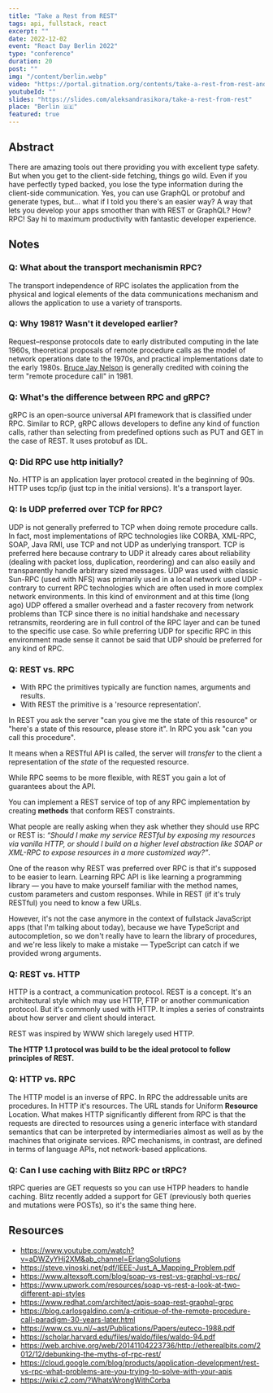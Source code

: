 ```yaml
---
title: "Take a Rest from REST"
tags: api, fullstack, react
excerpt: ""
date: 2022-12-02
event: "React Day Berlin 2022"
type: "conference"
duration: 20
post: ""
img: "/content/berlin.webp"
video: "https://portal.gitnation.org/contents/take-a-rest-from-rest-and-graphql"
youtubeId: ""
slides: "https://slides.com/aleksandrasikora/take-a-rest-from-rest"
place: "Berlin 🇩🇪"
featured: true
---
```


## Abstract

There are amazing tools out there providing you with excellent type safety. But when you get to the client-side fetching, things go wild. Even if you have perfectly typed backed, you lose the type information during the client-side communication. Yes, you can use GraphQL or protobuf and generate types, but... what if I told you there's an easier way? A way that lets you develop your apps smoother than with REST or GraphQL? How? RPC! Say hi to maximum productivity with fantastic developer experience.

## Notes

### Q: What about the transport mechanismin RPC?
The transport independence of RPC isolates the application from the physical and logical elements of the data communications mechanism and allows the application to use a variety of transports.

### Q: Why 1981? Wasn't it developed earlier?
Request–response protocols date to early distributed computing in the late 1960s, theoretical proposals of remote procedure calls as the model of network operations date to the 1970s, and practical implementations date to the early 1980s. [Bruce Jay Nelson](https://en.wikipedia.org/wiki/Bruce_Jay_Nelson "Bruce Jay Nelson") is generally credited with coining the term "remote procedure call" in 1981.

### Q: What's the difference between RPC and gRPC?
gRPC is an open-source universal API framework that is classified under RPC. Similar to RCP, gRPC allows developers to define any kind of function calls, rather than selecting from predefined options such as PUT and GET in the case of REST. It uses protobuf as IDL.

### Q: Did RPC use http initially?
No. HTTP is an application layer protocol created in the beginning of 90s. HTTP uses tcp/ip (just tcp in the initial versions). It's a transport layer.

### Q: Is UDP preferred over TCP for RPC?
UDP is not generally preferred to TCP when doing remote procedure calls. In fact, most implementations of RPC technologies like CORBA, XML-RPC, SOAP, Java RMI, use TCP and not UDP as underlying transport. TCP is preferred here because contrary to UDP it already cares about reliability (dealing with packet loss, duplication, reordering) and can also easily and transparently handle arbitrary sized messages.
UDP was used with classic Sun-RPC (used with NFS) was primarily used in a local network used UDP - contrary to current RPC technologies which are often used in more complex network environments. In this kind of environment and at this time (long ago) UDP offered a smaller overhead and a faster recovery from network problems than TCP since there is no initial handshake and necessary retransmits, reordering are in full control of the RPC layer and can be tuned to the specific use case. So while preferring UDP for specific RPC in this environment made sense it cannot be said that UDP should be preferred for any kind of RPC.

### Q: REST vs. RPC
-   With RPC the primitives typically are function names, arguments and results.
-   With REST the primitive is a 'resource representation'.

In REST you ask the server "can you give me the state of this resource" or "here's a state of this resource, please store it". In RPC you ask "can you call this procedure".

It means when a RESTful API is called, the server will _transfer_ to the client a representation of the _state_ of the requested resource.

While RPC seems to be more flexible, with REST you gain a lot of guarantees about the API.

You can implement a REST service of top of any RPC implementation by creating **methods** that conform REST constraints.

What people are really asking when they ask whether they should use RPC or REST is: _“Should I make my service RESTful by exposing my resources via vanilla HTTP, or should I build on a higher level abstraction like SOAP or XML-RPC to expose resources in a more customized way?”_.

One of the reason why REST was preferred over RPC is that it's supposed to be easier to learn. Learning RPC API is like learning a programming library — you have to make yourself familiar with the method names, custom parameters and custom responses. While in REST (if it's truly RESTful) you need to know a few URLs.

However, it's not the case anymore in the context of fullstack JavaScript apps (that I'm talking about today), because we have TypeScript and autocompletion, so we don't really have to learn the library of procedures, and we're less likely to make a mistake — TypeScript can catch if we provided wrong arguments.

### Q: REST vs. HTTP

HTTP is a contract, a communication protocol.
REST is a concept. It's an architectural style which may use HTTP, FTP or another communication protocol. But it's commonly used with HTTP. It imples a series of constraints about how server and client should interact.

REST was inspired by WWW shich laregely used HTTP.

**The HTTP 1.1 protocol was build to be the ideal protocol to follow principles of REST.**

### Q: HTTP vs. RPC
The HTTP model is an inverse of RPC.
In RPC the addressable units are procedures. In HTTP it's resources. The URL stands for Uniform **Resource** Location.
What makes HTTP significantly different from RPC is that the requests are directed to resources using a generic interface with standard semantics that can be interpreted by intermediaries almost as well as by the machines that originate services.
RPC mechanisms, in contrast, are defined in terms of language APIs, not network-based applications.

### Q: Can I use caching with Blitz RPC or tRPC?

tRPC queries are GET requests so you can use HTPP headers to handle caching.
Blitz recently added a support for GET (previously both queries and mutations were POSTs), so it's the same thing here.

## Resources

* https://www.youtube.com/watch?v=aDWZyYHj2XM&ab_channel=ErlangSolutions
* https://steve.vinoski.net/pdf/IEEE-Just_A_Mapping_Problem.pdf
* https://www.altexsoft.com/blog/soap-vs-rest-vs-graphql-vs-rpc/
* https://www.upwork.com/resources/soap-vs-rest-a-look-at-two-different-api-styles
* https://www.redhat.com/architect/apis-soap-rest-graphql-grpc
* https://blog.carlosgaldino.com/a-critique-of-the-remote-procedure-call-paradigm-30-years-later.html
* https://www.cs.vu.nl/~ast/Publications/Papers/euteco-1988.pdf
* https://scholar.harvard.edu/files/waldo/files/waldo-94.pdf
* https://web.archive.org/web/20141104223736/http://etherealbits.com/2012/12/debunking-the-myths-of-rpc-rest/
* https://cloud.google.com/blog/products/application-development/rest-vs-rpc-what-problems-are-you-trying-to-solve-with-your-apis
* https://wiki.c2.com/?WhatsWrongWithCorba